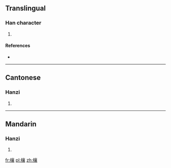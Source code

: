 ==Translingual==

===Han character===
{{Han char|rn=75|rad=木|as=17|sn=21|four=40932|canj=DYRV}}

# {{defn|Han|sort=木17}}

====References====
* {{Han ref|kx=0562.280|dkj=15898|dj=0951.090|hdz=21322.020|uh=6B00|ud=27392|bh=F5D2|bd=62930}}

----

==Cantonese==

===Hanzi===
{{yue-hanzi|jyut=|y=seung1}}

# {{defn|lang=yue|sort=木17}}

----

==Mandarin==

===Hanzi===
{{cmn-hanzi|pin=[[xiāng]] ([[xiang1]])|wg=hsiang<sup>1</sup>}}

# {{defn|lang=cmn|sort=木17}}

[[fr:欀]]
[[pl:欀]]
[[zh:欀]]